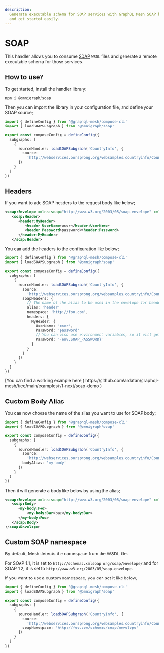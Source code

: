 ```yaml
---
description:
  Generate executable schema for SOAP services with GraphQL Mesh SOAP handler. Consume WSDL files
  and get started easily.
---
```



# SOAP

This handler allows you to consume [SOAP](https://soapui.org) `WSDL` files and generate a remote
executable schema for those services.

## How to use?

To get started, install the handler library:

```sh npm2yarn
npm i @omnigraph/soap
```

Then you can import the library in your configuration file, and define your SOAP source;

```ts filename="mesh.config.ts" {2,7-9}
import { defineConfig } from '@graphql-mesh/compose-cli'
import { loadSOAPSubgraph } from '@omnigraph/soap'

export const composeConfig = defineConfig({
  subgraphs: [
    {
      sourceHandler: loadSOAPSubgraph('CountryInfo', {
        source:
          'http://webservices.oorsprong.org/websamples.countryinfo/CountryInfoService.wso?WSDL'
      })
    }
  ]
})
```

## Headers

If you want to add SOAP headers to the request body like below;

```xml
<soap:Envelope xmlns:soap="http://www.w3.org/2003/05/soap-envelope" xmlns:header="http://foo.com/">
   <soap:Header>
      <header:MyHeader>
         <header:UserName>user</header:UserName>
         <header:Password>password</header:Password>
      </header:MyHeader>
   </soap:Header>
```

You can add the headers to the configuration like below;

```ts filename="mesh.config.ts" {2,7-9}
import { defineConfig } from '@graphql-mesh/compose-cli'
import { loadSOAPSubgraph } from '@omnigraph/soap'

export const composeConfig = defineConfig({
  subgraphs: [
    {
      sourceHandler: loadSOAPSubgraph('CountryInfo', {
        source:
          'http://webservices.oorsprong.org/websamples.countryinfo/CountryInfoService.wso?WSDL',
        soapHeaders: {
          // The name of the alias to be used in the envelope for header components
          alias: 'header',
          namespace: 'http://foo.com',
          headers: {
            MyHeader: {
              UserName: 'user',
              Password: 'password'
              // You can also use environment variables, so it will get the value on runtime
              Password: '{env.SOAP_PASSWORD}'
            }
          }
        }
      })
    }
  ]
})
```

<Callout>
  [You can find a working example here](
  https://github.com/ardatan/graphql-mesh/tree/main/examples/v1-next/soap-demo )
</Callout>

## Custom Body Alias

You can now choose the name of the alias you want to use for SOAP body;

```ts filename="mesh.config.ts" {4}
import { defineConfig } from '@graphql-mesh/compose-cli'
import { loadSOAPSubgraph } from '@omnigraph/soap'

export const composeConfig = defineConfig({
  subgraphs: [
    {
      sourceHandler: loadSOAPSubgraph('CountryInfo', {
        source:
          'http://webservices.oorsprong.org/websamples.countryinfo/CountryInfoService.wso?WSDL',
        bodyAlias: 'my-body'
      })
    }
  ]
})
```

Then it will generate a body like below by using the alias;

```xml
<soap:Envelope xmlns:soap="http://www.w3.org/2003/05/soap-envelope" xmlns:my-body="http://foo.com/">
   <soap:Body>
      <my-body:Foo>
          <my-body:Bar>baz</my-body:Bar>
      </my-body:Foo>
   </soap:Body>
</soap:Envelope>
```

## Custom SOAP namespace

By default, Mesh detects the namespace from the WSDL file.

For SOAP 1.1, it is set to `http://schemas.xmlsoap.org/soap/envelope/` and for SOAP 1.2, it is set
to `http://www.w3.org/2003/05/soap-envelope`.

If you want to use a custom namespace, you can set it like below;

```ts
import { defineConfig } from '@graphql-mesh/compose-cli'
import { loadSOAPSubgraph } from '@omnigraph/soap'

export const composeConfig = defineConfig({
  subgraphs: [
    {
      sourceHandler: loadSOAPSubgraph('CountryInfo', {
        source:
          'http://webservices.oorsprong.org/websamples.countryinfo/CountryInfoService.wso?WSDL',
        soapNamespace: 'http://foo.com/schemas/soap/envelope'
      })
    }
  ]
})
```
